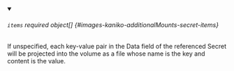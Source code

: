 


<details className="config-field" data-expandable="true" open>
<summary>

###### `items` <span className="config-field-required" data-required="false">required</span> <span className="config-field-type">object[]</span> <span className="config-field-default"></span> <span className="config-field-enum"></span> {#images-kaniko-additionalMounts-secret-items}

If unspecified, each key-value pair in the Data field of the referenced Secret will be projected into the volume as a file whose name is the key and content is the value.

</summary>

<PartialItemsreference />


</details>
